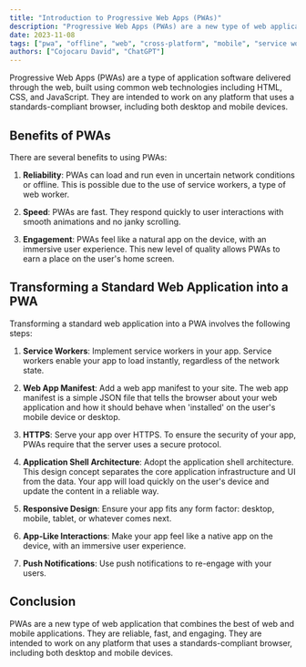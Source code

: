 ```yaml
---
title: "Introduction to Progressive Web Apps (PWAs)"
description: "Progressive Web Apps (PWAs) are a new type of web application that combines the best of web and mobile applications. This article provides an introduction to PWAs and their benefits."
date: 2023-11-08
tags: ["pwa", "offline", "web", "cross-platform", "mobile", "service worker", "manifest", "web app"]
authors: ["Cojocaru David", "ChatGPT"]
---
```


Progressive Web Apps (PWAs) are a type of application software delivered through the web, built using common web technologies including HTML, CSS, and JavaScript. They are intended to work on any platform that uses a standards-compliant browser, including both desktop and mobile devices.

## Benefits of PWAs

There are several benefits to using PWAs:

1. **Reliability**: PWAs can load and run even in uncertain network conditions or offline. This is possible due to the use of service workers, a type of web worker.

2. **Speed**: PWAs are fast. They respond quickly to user interactions with smooth animations and no janky scrolling.

3. **Engagement**: PWAs feel like a natural app on the device, with an immersive user experience. This new level of quality allows PWAs to earn a place on the user's home screen.

## Transforming a Standard Web Application into a PWA

Transforming a standard web application into a PWA involves the following steps:

1. **Service Workers**: Implement service workers in your app. Service workers enable your app to load instantly, regardless of the network state.

2. **Web App Manifest**: Add a web app manifest to your site. The web app manifest is a simple JSON file that tells the browser about your web application and how it should behave when 'installed' on the user's mobile device or desktop.

3. **HTTPS**: Serve your app over HTTPS. To ensure the security of your app, PWAs require that the server uses a secure protocol.

4. **Application Shell Architecture**: Adopt the application shell architecture. This design concept separates the core application infrastructure and UI from the data. Your app will load quickly on the user's device and update the content in a reliable way.

5. **Responsive Design**: Ensure your app fits any form factor: desktop, mobile, tablet, or whatever comes next.

6. **App-Like Interactions**: Make your app feel like a native app on the device, with an immersive user experience.

7. **Push Notifications**: Use push notifications to re-engage with your users.

## Conclusion

PWAs are a new type of web application that combines the best of web and mobile applications. They are reliable, fast, and engaging. They are intended to work on any platform that uses a standards-compliant browser, including both desktop and mobile devices.
